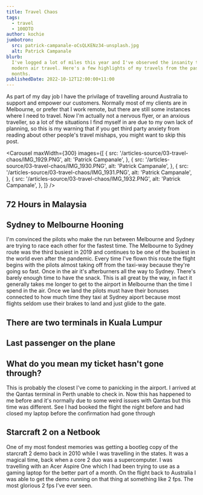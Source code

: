 ```yaml
---
title: Travel Chaos
tags:
  - travel
  - 100DTO
author: kochie
jumbotron:
  src: patrick-campanale-oCsQLKENz34-unsplash.jpg
  alt: Patrick Campanale
blurb:
  I've logged a lot of miles this year and I've observed the insanity that is
  modern air travel. Here's a few highlights of my travels from the past few
  months.
publishedDate: 2022-10-12T12:00:00+11:00
---
```


As part of my day job I have the privilage of travelling around Australia to
support and empower our customers. Normally most of my clients are in Melbourne,
or prefer that I work remote, but there are still some instances where I need to
travel. Now I'm actually not a nervous flyer, or an anxious traveller, so a lot
of the situations I find myself in are due to my own lack of planning, so this
is my warning that if you get third party anxiety from reading about other
people's travel mishaps, you might want to skip this post.

<Carousel
  maxWidth={300}
  images={[
    {
      src: '/articles-source/03-travel-chaos/IMG_1929.PNG',
      alt: 'Patrick Campanale',
    },
    {
      src: '/articles-source/03-travel-chaos/IMG_1930.PNG',
      alt: 'Patrick Campanale',
    },
    {
      src: '/articles-source/03-travel-chaos/IMG_1931.PNG',
      alt: 'Patrick Campanale',
    },
    {
      src: '/articles-source/03-travel-chaos/IMG_1932.PNG',
      alt: 'Patrick Campanale',
    },
  ]}
/>

## 72 Hours in Malaysia

## Sydney to Melbourne Hooning

I'm convinced the pilots who make the run between Melbourne and Sydney are
trying to race each other for the fastest time. The Melbourne to Sydney route
was the third busiest in 2019 and continues to be one of the busiest in the
world even after the pandemic. Every time I've flown this route the flight
begins with the pilots almost taking off from the taxi-way because they're going
so fast. Once in the air it's afterburners all the way to Sydney. There's barely
enough time to have the snack. This is all great by the way, in fact it
generally takes me longer to get to the airport in Melbourne than the time I
spend in the air. Once we land the pilots must have their bonuses connected to
how much time they taxi at Sydney aiport because most flights seldom use their
brakes to land and just glide to the gate.

## There are two terminals in Kuala Lumpur

## Last passenger on the plane

## What do you mean my ticket hasn't gone through?

This is probably the closest I've come to panicking in the airport. I arrived at
the Qantas terminal in Perth unable to check in. Now this has happened to me
before and it's normally due to some weird issues with Qantas but this time was
different. See I had booked the flight the night before and had closed my laptop
before the confirmation had gone through

## Starcraft 2 on a Netbook

One of my most fondest memories was getting a bootleg copy of the starcraft 2
demo back in 2010 while I was travelling in the states. It was a magical time,
back when a core 2 duo was a supercomputer. I was travelling with an Acer Aspire
One which I had been trying to use as a gaming laptop for the better part of a
month. On the flight back to Australia I was able to get the demo running on
that thing at something like 2 fps. The most glorious 2 fps I've ever seen.
